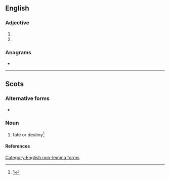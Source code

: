 ==English==

===Adjective===
{{en-adj|?}}

# {{misspelling of|en|weird}}
# {{obsolete spelling of|en|weird}}

===Anagrams===
* {{anagrams|en|a=deirw|Dwire|WEIRD|weird|weïrd|wider|wired|wride|wried}}

[[Category:English non-lemma forms]]

----

==Scots==

===Alternative forms===
* {{alter|sco|weird}}

===Noun===
{{sco-noun|-}}

# fate or destiny<ref>[http://books.google.com/books?id=FckRAAAAIAAJ&pg=PA270]</ref>

====References====
<references/>